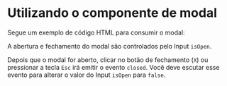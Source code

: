 

<Meta of={ModalStories} />

# Utilizando o componente de modal

Segue um exemplo de código HTML para consumir o modal:

<Canvas of={ModalStories.Closed} sourceState='shown' layout='fullscreen' />

A abertura e fechamento do modal são controlados pelo Input `isOpen`.

Depois que o modal for aberto, clicar no botão de fechamento (`X`) ou pressionar a tecla `Esc` irá emitir o evento `closed`. Você deve escutar esse evento para alterar o valor do Input `isOpen` para `false`.
